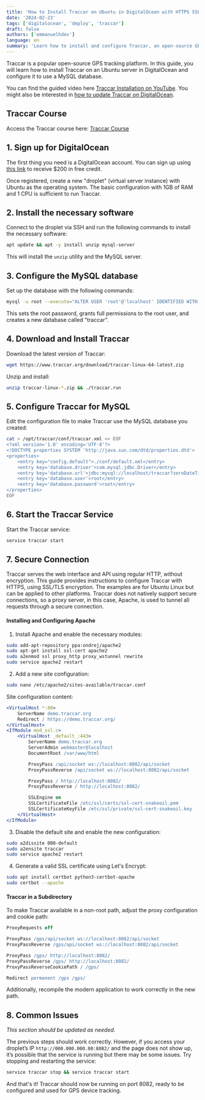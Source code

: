 ```yaml
---
title: 'How to Install Traccar on Ubuntu in DigitalOcean with HTTPS SSL'
date: '2024-02-23'
tags: ['digitalocean', 'deploy', 'traccar']
draft: false
authors: ['emmanuelhdev']
language: en
summary: 'Learn how to install and configure Traccar, an open-source GPS tracking platform, on an Ubuntu server in DigitalOcean with this detailed guide.'
---
```


Traccar is a popular open-source GPS tracking platform. In this guide, you will learn how to install Traccar on an Ubuntu server in DigitalOcean and configure it to use a MySQL database.

You can find the guided video here [Traccar Installation on YouTube](https://www.youtube.com/watch?v=ZSVYhKHmXe8&list=PLjsxenlAapaC_gAQtYoUZa4tq5BhXdmWV&index=1). You might also be interested in [how to update Traccar on DigitalOcean](https://www.youtube.com/watch?v=ZSVYhKHmXe8&list=PLjsxenlAapaC_gAQtYoUZa4tq5BhXdmWV&index=2).

## Traccar Course

Access the Traccar course here: [Traccar Course](/traccar)

## 1. Sign up for DigitalOcean

The first thing you need is a DigitalOcean account. You can sign up using [this link](https://m.do.co/c/5ac4ff8a5bab) to receive $200 in free credit.

Once registered, create a new "droplet" (virtual server instance) with Ubuntu as the operating system. The basic configuration with 1GB of RAM and 1 CPU is sufficient to run Traccar.

## 2. Install the necessary software

Connect to the droplet via SSH and run the following commands to install the necessary software:

```bash
apt update && apt -y install unzip mysql-server
```

This will install the `unzip` utility and the MySQL server.

## 3. Configure the MySQL database

Set up the database with the following commands:

```bash
mysql -u root --execute="ALTER USER 'root'@'localhost' IDENTIFIED WITH mysql_native_password BY 'root'; GRANT ALL ON *.* TO 'root'@'localhost' WITH GRANT OPTION; FLUSH PRIVILEGES; CREATE DATABASE traccar;"
```

This sets the root password, grants full permissions to the root user, and creates a new database called "traccar".

## 4. Download and Install Traccar

Download the latest version of Traccar:

```bash
wget https://www.traccar.org/download/traccar-linux-64-latest.zip
```

Unzip and install:

```bash
unzip traccar-linux-*.zip && ./traccar.run
```

## 5. Configure Traccar for MySQL

Edit the configuration file to make Traccar use the MySQL database you created:

```bash
cat > /opt/traccar/conf/traccar.xml << EOF
<?xml version='1.0' encoding='UTF-8'?>
<!DOCTYPE properties SYSTEM 'http://java.sun.com/dtd/properties.dtd'>
<properties>
    <entry key="config.default">./conf/default.xml</entry>
    <entry key='database.driver'>com.mysql.jdbc.Driver</entry>
    <entry key='database.url'>jdbc:mysql://localhost/traccar?zeroDateTimeBehavior=round&amp;serverTimezone=UTC&amp;allowPublicKeyRetrieval=true&amp;useSSL=false&amp;allowMultiQueries=true&amp;autoReconnect=true&amp;useUnicode=yes&amp;characterEncoding=UTF-8&amp;sessionVariables=sql_mode=''</entry>
    <entry key='database.user'>root</entry>
    <entry key='database.password'>root</entry>
</properties>
EOF
```

## 6. Start the Traccar Service

Start the Traccar service:

```bash
service traccar start
```

## 7. Secure Connection

Traccar serves the web interface and API using regular HTTP, without encryption. This guide provides instructions to configure Traccar with HTTPS, using SSL/TLS encryption. The examples are for Ubuntu Linux but can be applied to other platforms. Traccar does not natively support secure connections, so a proxy server, in this case, Apache, is used to tunnel all requests through a secure connection.

#### Installing and Configuring Apache

1. Install Apache and enable the necessary modules:

```bash
sudo add-apt-repository ppa:ondrej/apache2
sudo apt-get install ssl-cert apache2
sudo a2enmod ssl proxy_http proxy_wstunnel rewrite
sudo service apache2 restart
```

2. Add a new site configuration:

```bash
sudo nano /etc/apache2/sites-available/traccar.conf
```

Site configuration content:

```apache
<VirtualHost *:80>
    ServerName demo.traccar.org
    Redirect / https://demo.traccar.org/
</VirtualHost>
<IfModule mod_ssl.c>
    <VirtualHost _default_:443>
        ServerName demo.traccar.org
        ServerAdmin webmaster@localhost
        DocumentRoot /var/www/html

        ProxyPass /api/socket ws://localhost:8082/api/socket
        ProxyPassReverse /api/socket ws://localhost:8082/api/socket

        ProxyPass / http://localhost:8082/
        ProxyPassReverse / http://localhost:8082/

        SSLEngine on
        SSLCertificateFile /etc/ssl/certs/ssl-cert-snakeoil.pem
        SSLCertificateKeyFile /etc/ssl/private/ssl-cert-snakeoil.key
    </VirtualHost>
</IfModule>
```

3. Disable the default site and enable the new configuration:

```bash
sudo a2dissite 000-default
sudo a2ensite traccar
sudo service apache2 restart
```

4. Generate a valid SSL certificate using Let's Encrypt:

```bash
sudo apt install certbot python3-certbot-apache
sudo certbot --apache
```

#### Traccar in a Subdirectory

To make Traccar available in a non-root path, adjust the proxy configuration and cookie path:

```apache
ProxyRequests off

ProxyPass /gps/api/socket ws://localhost:8082/api/socket
ProxyPassReverse /gps/api/socket ws://localhost:8082/api/socket

ProxyPass /gps/ http://localhost:8082/
ProxyPassReverse /gps/ http://localhost:8082/
ProxyPassReverseCookiePath / /gps/

Redirect permanent /gps /gps/
```

Additionally, recompile the modern application to work correctly in the new path.

## 8. Common Issues

_This section should be updated as needed._

The previous steps should work correctly. However, if you access your droplet’s IP `http://000.000.000.00:8082/` and the page does not show up, it’s possible that the service is running but there may be some issues. Try stopping and restarting the service:

```bash
service traccar stop && service traccar start
```

And that's it! Traccar should now be running on port 8082, ready to be configured and used for GPS device tracking.